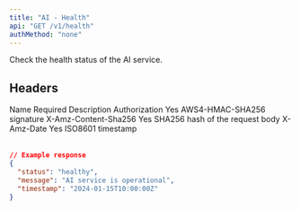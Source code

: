 ```yaml
---
title: "AI - Health"
api: "GET /v1/health"
authMethod: "none"
---
```


Check the health status of the AI service.

## Headers

<Table>
  <Table.Head>
    <Table.Row>
      <Table.Header>Name</Table.Header>
      <Table.Header>Required</Table.Header>
      <Table.Header>Description</Table.Header>
    </Table.Row>
  </Table.Head>
  <Table.Body>
    <Table.Row>
      <Table.Cell>Authorization</Table.Cell>
      <Table.Cell>Yes</Table.Cell>
      <Table.Cell>AWS4-HMAC-SHA256 signature</TableCell>
    </Table.Row>
    <Table.Row>
      <Table.Cell>X-Amz-Content-Sha256</Table.Cell>
      <Table.Cell>Yes</TableCell>
      <Table.Cell>SHA256 hash of the request body</Table.Cell>
    </Table.Row>
    <Table.Row>
      <Table.Cell>X-Amz-Date</TableCell>
      <Table.Cell>Yes</TableCell>
      <Table.Cell>ISO8601 timestamp</Table.Cell>
    </Table.Row>
  </Table.Body>
</Table>

```json
// Example response
{
  "status": "healthy",
  "message": "AI service is operational",
  "timestamp": "2024-01-15T10:00:00Z"
}
```